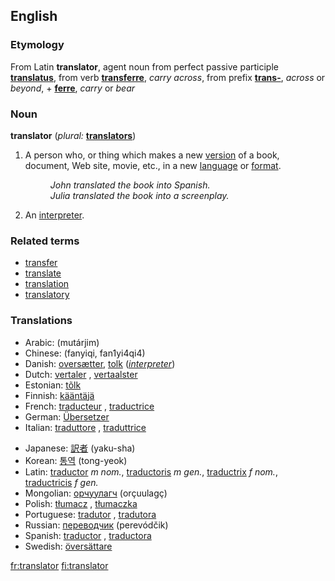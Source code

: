 ==English==
===Etymology===
From Latin '''translator''', agent noun from perfect passive participle '''[[translatus]]''', from verb '''[[transferre]]''', ''carry across'', from prefix '''[[trans-]]''', ''across'' or ''beyond'', + '''[[ferre]]''', ''carry'' or ''bear''

===Noun===
'''translator''' (''plural:'' '''[[translators]]''')

#A person who, or thing which makes a new [[version]] of a book, document, Web site, movie, etc., in a new [[language]] or [[format]].
#: ''John translated the book into Spanish.''
#: ''Julia translated the book into a screenplay.''
#An [[interpreter]].

===Related terms===
*[[transfer]]
*[[translate]]
*[[translation]]
*[[translatory]]

===Translations===
{{top}}
*Arabic: {{ARchar|[[مترجم]]}} (mutárjim) {{m}}
*Chinese: (fanyiqi, fan1yi4qi4)
*Danish: [[oversætter]], [[tolk]] (''[[interpreter]]'')
*Dutch: [[vertaler]] {{m}}, [[vertaalster]] {{f}}
*Estonian: [[tõlk]]
*Finnish: [[kääntäjä]]
*French: [[traducteur]] {{m}}, [[traductrice]] {{f}}
*German: [[Übersetzer]] {{m}}
*Italian: [[traduttore]] {{m}}, [[traduttrice]] {{f}}
{{mid}}
*Japanese: [[訳者]] (yaku-sha)
*Korean: [[통역]] (tong-yeok)
*Latin: [[traductor]] ''m nom.'', [[traductoris]] ''m gen.'', [[traductrix]] ''f nom.'', [[traductricis]] ''f gen.''
*Mongolian: [[орчуулагч]] (orçuulagç)
*Polish: [[tłumacz]] {{m}}, [[tłumaczka]] {{f}}
*Portuguese: [[tradutor]] {{m}}, [[tradutora]] {{f}}
*Russian: [[переводчик]] (perevódčik) {{m}}
*Spanish: [[traductor]] {{m}}, [[traductora]] {{f}}
*Swedish: [[översättare]] {{c}}
{{bottom}}

[[fr:translator]]
[[fi:translator]]